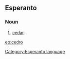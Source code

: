 ==Esperanto==
===Noun===
# [[cedar]].

[[eo:cedro]]
[[Category:Esperanto language]]
{{Universala Vortaro}}